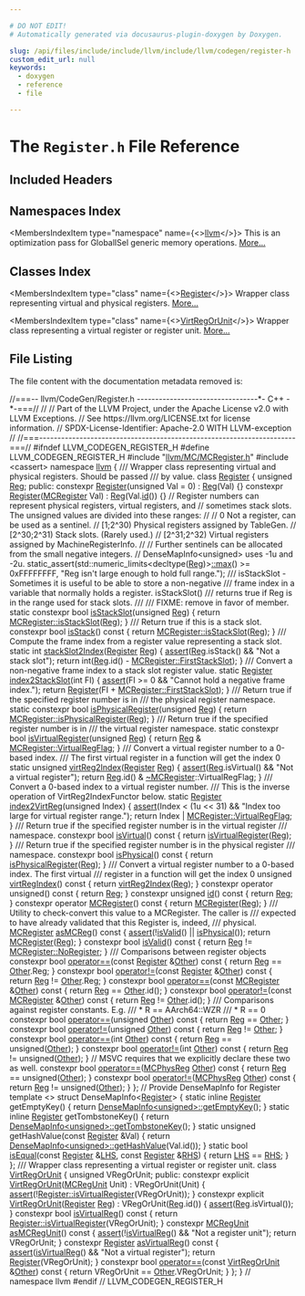```yaml
---

# DO NOT EDIT!
# Automatically generated via docusaurus-plugin-doxygen by Doxygen.

slug: /api/files/include/include/llvm/include/llvm/codegen/register-h
custom_edit_url: null
keywords:
  - doxygen
  - reference
  - file

---
```





# The `Register.h` File Reference

<DoxygenPage pluginConfig={pluginConfig}>



## Included Headers

<IncludesList>
<IncludesListItem
  filePath="llvm/MC/MCRegister.h"
  permalink="/docs/api/files/include/include/llvm/include/llvm/mc/mcregister-h"
  isLocal="true" />
<IncludesListItem
  filePath="cassert"
  permalink=""
  isLocal="false" />
</IncludesList>

## Namespaces Index

<MembersIndex>

<MembersIndexItem
  type="namespace"
  name={<><a href="/docs/api/namespaces/llvm">llvm</a></>}>
This is an optimization pass for GlobalISel generic memory operations. <a href="/docs/api/namespaces/llvm/#details">More...</a>
</MembersIndexItem>

</MembersIndex>

## Classes Index

<MembersIndex>

<MembersIndexItem
  type="class"
  name={<><a href="/docs/api/classes/llvm/register">Register</a></>}>
Wrapper class representing virtual and physical registers. <a href="/docs/api/classes/llvm/register/#details">More...</a>
</MembersIndexItem>

<MembersIndexItem
  type="class"
  name="llvm::DenseMapInfo&lt; Register &gt;">
</MembersIndexItem>

<MembersIndexItem
  type="class"
  name={<><a href="/docs/api/classes/llvm/virtregorunit">VirtRegOrUnit</a></>}>
Wrapper class representing a virtual register or register unit. <a href="/docs/api/classes/llvm/virtregorunit/#details">More...</a>
</MembersIndexItem>

</MembersIndex>


## File Listing

The file content with the documentation metadata removed is:

<ProgramListing>

<Link id="l00001" /><CodeLine lineNumber="1"><span class="doxyHighlightComment">//===-- llvm/CodeGen/Register.h ---------------------------------&#42;- C++ -&#42;-===//</span></CodeLine>
<Link id="l00002" /><CodeLine lineNumber="2"><span class="doxyHighlightComment">//</span></CodeLine>
<Link id="l00003" /><CodeLine lineNumber="3"><span class="doxyHighlightComment">// Part of the LLVM Project, under the Apache License v2.0 with LLVM Exceptions.</span></CodeLine>
<Link id="l00004" /><CodeLine lineNumber="4"><span class="doxyHighlightComment">// See https://llvm.org/LICENSE.txt for license information.</span></CodeLine>
<Link id="l00005" /><CodeLine lineNumber="5"><span class="doxyHighlightComment">// SPDX-License-Identifier: Apache-2.0 WITH LLVM-exception</span></CodeLine>
<Link id="l00006" /><CodeLine lineNumber="6"><span class="doxyHighlightComment">//</span></CodeLine>
<Link id="l00007" /><CodeLine lineNumber="7"><span class="doxyHighlightComment">//===----------------------------------------------------------------------===//</span></CodeLine>
<Link id="l00008" /><CodeLine lineNumber="8"></CodeLine>
<Link id="l00009" /><CodeLine lineNumber="9"><span class="doxyHighlightPreprocessor">#ifndef LLVM&#95;CODEGEN&#95;REGISTER&#95;H</span></CodeLine>
<Link id="l00010" /><CodeLine lineNumber="10"><span class="doxyHighlightPreprocessor">#define LLVM&#95;CODEGEN&#95;REGISTER&#95;H</span></CodeLine>
<Link id="l00011" /><CodeLine lineNumber="11"></CodeLine>
<Link id="l00012" /><CodeLine lineNumber="12"><span class="doxyHighlightPreprocessor">#include &quot;<a href="/docs/api/files/include/include/llvm/include/llvm/mc/mcregister-h">llvm/MC/MCRegister.h</a>&quot;</span></CodeLine>
<Link id="l00013" /><CodeLine lineNumber="13"><span class="doxyHighlightPreprocessor">#include &lt;cassert&gt;</span></CodeLine>
<Link id="l00014" /><CodeLine lineNumber="14"></CodeLine>
<Link id="l00015" /><CodeLine lineNumber="15"><span class="doxyHighlightKeyword">namespace </span><span class="doxyHighlight"><a href="/docs/api/namespaces/llvm">llvm</a> &#123;</span></CodeLine>
<Link id="l00016" /><CodeLine lineNumber="16"></CodeLine>
<Link id="l00017" /><CodeLine lineNumber="17"><span class="doxyHighlightComment">/// Wrapper class representing virtual and physical registers. Should be passed</span></CodeLine>
<Link id="l00018" /><CodeLine lineNumber="18"><span class="doxyHighlightComment">/// by value.</span></CodeLine>
<Link id="l00019" /><CodeLine lineNumber="19" lineLink="/docs/api/classes/llvm/register"><span class="doxyHighlightKeyword">class </span><span class="doxyHighlight"><a href="/docs/api/classes/llvm/register/#a228e680d10a53c933898d03cc834e5a0">Register</a> &#123;</span></CodeLine>
<Link id="l00020" /><CodeLine lineNumber="20"><span class="doxyHighlight">  </span><span class="doxyHighlightKeywordType">unsigned</span><span class="doxyHighlight"> <a href="/docs/api/files/lib/lib/codegen/machinesink-cpp/#a359e1ff26f6d466d927a61aae45b05c3">Reg</a>;</span></CodeLine>
<Link id="l00021" /><CodeLine lineNumber="21"></CodeLine>
<Link id="l00022" /><CodeLine lineNumber="22"><span class="doxyHighlightKeyword">public</span><span class="doxyHighlight">:</span></CodeLine>
<Link id="l00023" /><CodeLine lineNumber="23" lineLink="/docs/api/classes/llvm/register/#a228e680d10a53c933898d03cc834e5a0"><span class="doxyHighlight">  </span><span class="doxyHighlightKeyword">constexpr</span><span class="doxyHighlight"> <a href="/docs/api/classes/llvm/register/#a228e680d10a53c933898d03cc834e5a0">Register</a>(</span><span class="doxyHighlightKeywordType">unsigned</span><span class="doxyHighlight"> Val = 0) : <a href="/docs/api/files/lib/lib/codegen/machinesink-cpp/#a359e1ff26f6d466d927a61aae45b05c3">Reg</a>(Val) &#123;&#125;</span></CodeLine>
<Link id="l00024" /><CodeLine lineNumber="24" lineLink="/docs/api/classes/llvm/register/#a8c98da56d9b14f4dc39ca3b79cf1a6e3"><span class="doxyHighlight">  </span><span class="doxyHighlightKeyword">constexpr</span><span class="doxyHighlight"> <a href="/docs/api/classes/llvm/register/#a8c98da56d9b14f4dc39ca3b79cf1a6e3">Register</a>(<a href="/docs/api/classes/llvm/mcregister">MCRegister</a> Val) : <a href="/docs/api/files/lib/lib/codegen/machinesink-cpp/#a359e1ff26f6d466d927a61aae45b05c3">Reg</a>(Val.<a href="/docs/api/classes/llvm/register/#afcfb1380ec9ff3f6106193a6ea9313c6">id</a>()) &#123;&#125;</span></CodeLine>
<Link id="l00025" /><CodeLine lineNumber="25"></CodeLine>
<Link id="l00026" /><CodeLine lineNumber="26"><span class="doxyHighlight">  </span><span class="doxyHighlightComment">// Register numbers can represent physical registers, virtual registers, and</span></CodeLine>
<Link id="l00027" /><CodeLine lineNumber="27"><span class="doxyHighlight">  </span><span class="doxyHighlightComment">// sometimes stack slots. The unsigned values are divided into these ranges:</span></CodeLine>
<Link id="l00028" /><CodeLine lineNumber="28"><span class="doxyHighlight">  </span><span class="doxyHighlightComment">//</span></CodeLine>
<Link id="l00029" /><CodeLine lineNumber="29"><span class="doxyHighlight">  </span><span class="doxyHighlightComment">//   0           Not a register, can be used as a sentinel.</span></CodeLine>
<Link id="l00030" /><CodeLine lineNumber="30"><span class="doxyHighlight">  </span><span class="doxyHighlightComment">//   &#91;1;2^30)    Physical registers assigned by TableGen.</span></CodeLine>
<Link id="l00031" /><CodeLine lineNumber="31"><span class="doxyHighlight">  </span><span class="doxyHighlightComment">//   &#91;2^30;2^31) Stack slots. (Rarely used.)</span></CodeLine>
<Link id="l00032" /><CodeLine lineNumber="32"><span class="doxyHighlight">  </span><span class="doxyHighlightComment">//   &#91;2^31;2^32) Virtual registers assigned by MachineRegisterInfo.</span></CodeLine>
<Link id="l00033" /><CodeLine lineNumber="33"><span class="doxyHighlight">  </span><span class="doxyHighlightComment">//</span></CodeLine>
<Link id="l00034" /><CodeLine lineNumber="34"><span class="doxyHighlight">  </span><span class="doxyHighlightComment">// Further sentinels can be allocated from the small negative integers.</span></CodeLine>
<Link id="l00035" /><CodeLine lineNumber="35"><span class="doxyHighlight">  </span><span class="doxyHighlightComment">// DenseMapInfo&lt;unsigned&gt; uses -1u and -2u.</span></CodeLine>
<Link id="l00036" /><CodeLine lineNumber="36"><span class="doxyHighlight">  </span><span class="doxyHighlightKeyword">static&#95;assert</span><span class="doxyHighlight">(std::numeric&#95;limits&lt;</span><span class="doxyHighlightKeyword">decltype</span><span class="doxyHighlight">(<a href="/docs/api/files/lib/lib/codegen/machinesink-cpp/#a359e1ff26f6d466d927a61aae45b05c3">Reg</a>)&gt;<a href="/docs/api/namespaces/llvm/#a003389e30c9b0ec678f95bad1f3dbc4a">::max</a>() &gt;= 0xFFFFFFFF,</span></CodeLine>
<Link id="l00037" /><CodeLine lineNumber="37"><span class="doxyHighlight">                </span><span class="doxyHighlightStringLiteral">&quot;Reg isn&#39;t large enough to hold full range.&quot;</span><span class="doxyHighlight">);</span></CodeLine>
<Link id="l00038" /><CodeLine lineNumber="38"></CodeLine>
<Link id="l00039" /><CodeLine lineNumber="39"><span class="doxyHighlightComment">  /// isStackSlot - Sometimes it is useful to be able to store a non-negative</span></CodeLine>
<Link id="l00040" /><CodeLine lineNumber="40"><span class="doxyHighlightComment">  /// frame index in a variable that normally holds a register. isStackSlot()</span></CodeLine>
<Link id="l00041" /><CodeLine lineNumber="41"><span class="doxyHighlightComment">  /// returns true if Reg is in the range used for stack slots.</span></CodeLine>
<Link id="l00042" /><CodeLine lineNumber="42"><span class="doxyHighlightComment">  ///</span></CodeLine>
<Link id="l00043" /><CodeLine lineNumber="43"><span class="doxyHighlightComment">  /// FIXME: remove in favor of member.</span></CodeLine>
<Link id="l00044" /><CodeLine lineNumber="44" lineLink="/docs/api/classes/llvm/register/#a050c8e969ce1fa8c229b074fd07be925"><span class="doxyHighlight">  </span><span class="doxyHighlightKeyword">static</span><span class="doxyHighlight"> </span><span class="doxyHighlightKeyword">constexpr</span><span class="doxyHighlight"> </span><span class="doxyHighlightKeywordType">bool</span><span class="doxyHighlight"> <a href="/docs/api/classes/llvm/register/#a050c8e969ce1fa8c229b074fd07be925">isStackSlot</a>(</span><span class="doxyHighlightKeywordType">unsigned</span><span class="doxyHighlight"> <a href="/docs/api/files/lib/lib/codegen/machinesink-cpp/#a359e1ff26f6d466d927a61aae45b05c3">Reg</a>) &#123;</span></CodeLine>
<Link id="l00045" /><CodeLine lineNumber="45"><span class="doxyHighlight">    </span><span class="doxyHighlightKeywordFlow">return</span><span class="doxyHighlight"> <a href="/docs/api/classes/llvm/mcregister/#a01c52fcd65bb831db823ecd35cf0a3ba">MCRegister::isStackSlot</a>(<a href="/docs/api/files/lib/lib/codegen/machinesink-cpp/#a359e1ff26f6d466d927a61aae45b05c3">Reg</a>);</span></CodeLine>
<Link id="l00046" /><CodeLine lineNumber="46"><span class="doxyHighlight">  &#125;</span></CodeLine>
<Link id="l00047" /><CodeLine lineNumber="47"></CodeLine>
<Link id="l00048" /><CodeLine lineNumber="48"><span class="doxyHighlightComment">  /// Return true if this is a stack slot.</span></CodeLine>
<Link id="l00049" /><CodeLine lineNumber="49" lineLink="/docs/api/classes/llvm/register/#a049da63f9b7d0bcd1e6aa2b73fe5896c"><span class="doxyHighlight">  </span><span class="doxyHighlightKeyword">constexpr</span><span class="doxyHighlight"> </span><span class="doxyHighlightKeywordType">bool</span><span class="doxyHighlight"> <a href="/docs/api/classes/llvm/register/#a049da63f9b7d0bcd1e6aa2b73fe5896c">isStack</a>()</span><span class="doxyHighlightKeyword"> const </span><span class="doxyHighlight">&#123; </span><span class="doxyHighlightKeywordFlow">return</span><span class="doxyHighlight"> <a href="/docs/api/classes/llvm/mcregister/#a01c52fcd65bb831db823ecd35cf0a3ba">MCRegister::isStackSlot</a>(<a href="/docs/api/files/lib/lib/codegen/machinesink-cpp/#a359e1ff26f6d466d927a61aae45b05c3">Reg</a>); &#125;</span></CodeLine>
<Link id="l00050" /><CodeLine lineNumber="50"></CodeLine>
<Link id="l00051" /><CodeLine lineNumber="51"><span class="doxyHighlightComment">  /// Compute the frame index from a register value representing a stack slot.</span></CodeLine>
<Link id="l00052" /><CodeLine lineNumber="52" lineLink="/docs/api/classes/llvm/register/#a47caf9a25186eed2215d13171af1f3ca"><span class="doxyHighlight">  </span><span class="doxyHighlightKeyword">static</span><span class="doxyHighlight"> </span><span class="doxyHighlightKeywordType">int</span><span class="doxyHighlight"> <a href="/docs/api/classes/llvm/register/#a47caf9a25186eed2215d13171af1f3ca">stackSlot2Index</a>(<a href="/docs/api/classes/llvm/register/#a228e680d10a53c933898d03cc834e5a0">Register</a> <a href="/docs/api/files/lib/lib/codegen/machinesink-cpp/#a359e1ff26f6d466d927a61aae45b05c3">Reg</a>) &#123;</span></CodeLine>
<Link id="l00053" /><CodeLine lineNumber="53"><span class="doxyHighlight">    <a href="/docs/api/files/lib/lib/target/lib/target/amdgpu/silowercontrolflow-cpp/#a4868c5d81c5ccc98c47aeab6244346a0">assert</a>(<a href="/docs/api/files/lib/lib/codegen/machinesink-cpp/#a359e1ff26f6d466d927a61aae45b05c3">Reg</a>.isStack() &amp;&amp; </span><span class="doxyHighlightStringLiteral">&quot;Not a stack slot&quot;</span><span class="doxyHighlight">);</span></CodeLine>
<Link id="l00054" /><CodeLine lineNumber="54"><span class="doxyHighlight">    </span><span class="doxyHighlightKeywordFlow">return</span><span class="doxyHighlight"> int(<a href="/docs/api/files/lib/lib/codegen/machinesink-cpp/#a359e1ff26f6d466d927a61aae45b05c3">Reg</a>.id() - <a href="/docs/api/classes/llvm/mcregister/#aa1488905836839f8cd3600810410ae61">MCRegister::FirstStackSlot</a>);</span></CodeLine>
<Link id="l00055" /><CodeLine lineNumber="55"><span class="doxyHighlight">  &#125;</span></CodeLine>
<Link id="l00056" /><CodeLine lineNumber="56"></CodeLine>
<Link id="l00057" /><CodeLine lineNumber="57"><span class="doxyHighlightComment">  /// Convert a non-negative frame index to a stack slot register value.</span></CodeLine>
<Link id="l00058" /><CodeLine lineNumber="58" lineLink="/docs/api/classes/llvm/register/#a92cd11abfd541caadc1fc825b78f9903"><span class="doxyHighlight">  </span><span class="doxyHighlightKeyword">static</span><span class="doxyHighlight"> <a href="/docs/api/classes/llvm/register/#a228e680d10a53c933898d03cc834e5a0">Register</a> <a href="/docs/api/classes/llvm/register/#a92cd11abfd541caadc1fc825b78f9903">index2StackSlot</a>(</span><span class="doxyHighlightKeywordType">int</span><span class="doxyHighlight"> FI) &#123;</span></CodeLine>
<Link id="l00059" /><CodeLine lineNumber="59"><span class="doxyHighlight">    <a href="/docs/api/files/lib/lib/target/lib/target/amdgpu/silowercontrolflow-cpp/#a4868c5d81c5ccc98c47aeab6244346a0">assert</a>(FI &gt;= 0 &amp;&amp; </span><span class="doxyHighlightStringLiteral">&quot;Cannot hold a negative frame index.&quot;</span><span class="doxyHighlight">);</span></CodeLine>
<Link id="l00060" /><CodeLine lineNumber="60"><span class="doxyHighlight">    </span><span class="doxyHighlightKeywordFlow">return</span><span class="doxyHighlight"> <a href="/docs/api/files/lib/lib/transforms/lib/transforms/utils/mem2reg-cpp/#a6fde3eb6ca09ddf2fd76432176d817bb">Register</a>(FI + <a href="/docs/api/classes/llvm/mcregister/#aa1488905836839f8cd3600810410ae61">MCRegister::FirstStackSlot</a>);</span></CodeLine>
<Link id="l00061" /><CodeLine lineNumber="61"><span class="doxyHighlight">  &#125;</span></CodeLine>
<Link id="l00062" /><CodeLine lineNumber="62"></CodeLine>
<Link id="l00063" /><CodeLine lineNumber="63"><span class="doxyHighlightComment">  /// Return true if the specified register number is in</span></CodeLine>
<Link id="l00064" /><CodeLine lineNumber="64"><span class="doxyHighlightComment">  /// the physical register namespace.</span></CodeLine>
<Link id="l00065" /><CodeLine lineNumber="65" lineLink="/docs/api/classes/llvm/register/#afacc26f29d80e10be4785a96ed6444dc"><span class="doxyHighlight">  </span><span class="doxyHighlightKeyword">static</span><span class="doxyHighlight"> </span><span class="doxyHighlightKeyword">constexpr</span><span class="doxyHighlight"> </span><span class="doxyHighlightKeywordType">bool</span><span class="doxyHighlight"> <a href="/docs/api/classes/llvm/register/#afacc26f29d80e10be4785a96ed6444dc">isPhysicalRegister</a>(</span><span class="doxyHighlightKeywordType">unsigned</span><span class="doxyHighlight"> <a href="/docs/api/files/lib/lib/codegen/machinesink-cpp/#a359e1ff26f6d466d927a61aae45b05c3">Reg</a>) &#123;</span></CodeLine>
<Link id="l00066" /><CodeLine lineNumber="66"><span class="doxyHighlight">    </span><span class="doxyHighlightKeywordFlow">return</span><span class="doxyHighlight"> <a href="/docs/api/classes/llvm/mcregister/#a59fff9e18d767c9e62ab37b4b87830bd">MCRegister::isPhysicalRegister</a>(<a href="/docs/api/files/lib/lib/codegen/machinesink-cpp/#a359e1ff26f6d466d927a61aae45b05c3">Reg</a>);</span></CodeLine>
<Link id="l00067" /><CodeLine lineNumber="67"><span class="doxyHighlight">  &#125;</span></CodeLine>
<Link id="l00068" /><CodeLine lineNumber="68"></CodeLine>
<Link id="l00069" /><CodeLine lineNumber="69"><span class="doxyHighlightComment">  /// Return true if the specified register number is in</span></CodeLine>
<Link id="l00070" /><CodeLine lineNumber="70"><span class="doxyHighlightComment">  /// the virtual register namespace.</span></CodeLine>
<Link id="l00071" /><CodeLine lineNumber="71" lineLink="/docs/api/classes/llvm/register/#ac6bf744f357352cde7578931007c0b6f"><span class="doxyHighlight">  </span><span class="doxyHighlightKeyword">static</span><span class="doxyHighlight"> </span><span class="doxyHighlightKeyword">constexpr</span><span class="doxyHighlight"> </span><span class="doxyHighlightKeywordType">bool</span><span class="doxyHighlight"> <a href="/docs/api/classes/llvm/register/#ac6bf744f357352cde7578931007c0b6f">isVirtualRegister</a>(</span><span class="doxyHighlightKeywordType">unsigned</span><span class="doxyHighlight"> <a href="/docs/api/files/lib/lib/codegen/machinesink-cpp/#a359e1ff26f6d466d927a61aae45b05c3">Reg</a>) &#123;</span></CodeLine>
<Link id="l00072" /><CodeLine lineNumber="72"><span class="doxyHighlight">    </span><span class="doxyHighlightKeywordFlow">return</span><span class="doxyHighlight"> <a href="/docs/api/files/lib/lib/codegen/machinesink-cpp/#a359e1ff26f6d466d927a61aae45b05c3">Reg</a> &amp; <a href="/docs/api/classes/llvm/mcregister/#aeaac7abf0e2e4881cc7158ab6cdb0019">MCRegister::VirtualRegFlag</a>;</span></CodeLine>
<Link id="l00073" /><CodeLine lineNumber="73"><span class="doxyHighlight">  &#125;</span></CodeLine>
<Link id="l00074" /><CodeLine lineNumber="74"></CodeLine>
<Link id="l00075" /><CodeLine lineNumber="75"><span class="doxyHighlightComment">  /// Convert a virtual register number to a 0-based index.</span></CodeLine>
<Link id="l00076" /><CodeLine lineNumber="76"><span class="doxyHighlightComment">  /// The first virtual register in a function will get the index 0</span></CodeLine>
<Link id="l00077" /><CodeLine lineNumber="77" lineLink="/docs/api/classes/llvm/register/#a4df23dddc646b6a4b36ff483063a4ff8"><span class="doxyHighlight">  </span><span class="doxyHighlightKeyword">static</span><span class="doxyHighlight"> </span><span class="doxyHighlightKeywordType">unsigned</span><span class="doxyHighlight"> <a href="/docs/api/classes/llvm/register/#a4df23dddc646b6a4b36ff483063a4ff8">virtReg2Index</a>(<a href="/docs/api/classes/llvm/register/#a228e680d10a53c933898d03cc834e5a0">Register</a> <a href="/docs/api/files/lib/lib/codegen/machinesink-cpp/#a359e1ff26f6d466d927a61aae45b05c3">Reg</a>) &#123;</span></CodeLine>
<Link id="l00078" /><CodeLine lineNumber="78"><span class="doxyHighlight">    <a href="/docs/api/files/lib/lib/target/lib/target/amdgpu/silowercontrolflow-cpp/#a4868c5d81c5ccc98c47aeab6244346a0">assert</a>(<a href="/docs/api/files/lib/lib/codegen/machinesink-cpp/#a359e1ff26f6d466d927a61aae45b05c3">Reg</a>.isVirtual() &amp;&amp; </span><span class="doxyHighlightStringLiteral">&quot;Not a virtual register&quot;</span><span class="doxyHighlight">);</span></CodeLine>
<Link id="l00079" /><CodeLine lineNumber="79"><span class="doxyHighlight">    </span><span class="doxyHighlightKeywordFlow">return</span><span class="doxyHighlight"> <a href="/docs/api/files/lib/lib/codegen/machinesink-cpp/#a359e1ff26f6d466d927a61aae45b05c3">Reg</a>.id() &amp; <a href="/docs/api/classes/llvm/mcregister">~MCRegister</a>::VirtualRegFlag;</span></CodeLine>
<Link id="l00080" /><CodeLine lineNumber="80"><span class="doxyHighlight">  &#125;</span></CodeLine>
<Link id="l00081" /><CodeLine lineNumber="81"></CodeLine>
<Link id="l00082" /><CodeLine lineNumber="82"><span class="doxyHighlightComment">  /// Convert a 0-based index to a virtual register number.</span></CodeLine>
<Link id="l00083" /><CodeLine lineNumber="83"><span class="doxyHighlightComment">  /// This is the inverse operation of VirtReg2IndexFunctor below.</span></CodeLine>
<Link id="l00084" /><CodeLine lineNumber="84" lineLink="/docs/api/classes/llvm/register/#a1979c563289f871907832e419889f979"><span class="doxyHighlight">  </span><span class="doxyHighlightKeyword">static</span><span class="doxyHighlight"> <a href="/docs/api/classes/llvm/register/#a228e680d10a53c933898d03cc834e5a0">Register</a> <a href="/docs/api/classes/llvm/register/#a1979c563289f871907832e419889f979">index2VirtReg</a>(</span><span class="doxyHighlightKeywordType">unsigned</span><span class="doxyHighlight"> Index) &#123;</span></CodeLine>
<Link id="l00085" /><CodeLine lineNumber="85"><span class="doxyHighlight">    <a href="/docs/api/files/lib/lib/target/lib/target/amdgpu/silowercontrolflow-cpp/#a4868c5d81c5ccc98c47aeab6244346a0">assert</a>(Index &lt; (1u &lt;&lt; 31) &amp;&amp; </span><span class="doxyHighlightStringLiteral">&quot;Index too large for virtual register range.&quot;</span><span class="doxyHighlight">);</span></CodeLine>
<Link id="l00086" /><CodeLine lineNumber="86"><span class="doxyHighlight">    </span><span class="doxyHighlightKeywordFlow">return</span><span class="doxyHighlight"> Index | <a href="/docs/api/classes/llvm/mcregister/#aeaac7abf0e2e4881cc7158ab6cdb0019">MCRegister::VirtualRegFlag</a>;</span></CodeLine>
<Link id="l00087" /><CodeLine lineNumber="87"><span class="doxyHighlight">  &#125;</span></CodeLine>
<Link id="l00088" /><CodeLine lineNumber="88"></CodeLine>
<Link id="l00089" /><CodeLine lineNumber="89"><span class="doxyHighlightComment">  /// Return true if the specified register number is in the virtual register</span></CodeLine>
<Link id="l00090" /><CodeLine lineNumber="90"><span class="doxyHighlightComment">  /// namespace.</span></CodeLine>
<Link id="l00091" /><CodeLine lineNumber="91" lineLink="/docs/api/classes/llvm/register/#ab203bbcbc320180b1da9e9a92ee0c784"><span class="doxyHighlight">  </span><span class="doxyHighlightKeyword">constexpr</span><span class="doxyHighlight"> </span><span class="doxyHighlightKeywordType">bool</span><span class="doxyHighlight"> <a href="/docs/api/classes/llvm/register/#ab203bbcbc320180b1da9e9a92ee0c784">isVirtual</a>()</span><span class="doxyHighlightKeyword"> const </span><span class="doxyHighlight">&#123; </span><span class="doxyHighlightKeywordFlow">return</span><span class="doxyHighlight"> <a href="/docs/api/classes/llvm/register/#ac6bf744f357352cde7578931007c0b6f">isVirtualRegister</a>(<a href="/docs/api/files/lib/lib/codegen/machinesink-cpp/#a359e1ff26f6d466d927a61aae45b05c3">Reg</a>); &#125;</span></CodeLine>
<Link id="l00092" /><CodeLine lineNumber="92"></CodeLine>
<Link id="l00093" /><CodeLine lineNumber="93"><span class="doxyHighlightComment">  /// Return true if the specified register number is in the physical register</span></CodeLine>
<Link id="l00094" /><CodeLine lineNumber="94"><span class="doxyHighlightComment">  /// namespace.</span></CodeLine>
<Link id="l00095" /><CodeLine lineNumber="95" lineLink="/docs/api/classes/llvm/register/#affdbf5b92ed7e01352e2f39466efbe21"><span class="doxyHighlight">  </span><span class="doxyHighlightKeyword">constexpr</span><span class="doxyHighlight"> </span><span class="doxyHighlightKeywordType">bool</span><span class="doxyHighlight"> <a href="/docs/api/classes/llvm/register/#affdbf5b92ed7e01352e2f39466efbe21">isPhysical</a>()</span><span class="doxyHighlightKeyword"> const </span><span class="doxyHighlight">&#123; </span><span class="doxyHighlightKeywordFlow">return</span><span class="doxyHighlight"> <a href="/docs/api/classes/llvm/register/#afacc26f29d80e10be4785a96ed6444dc">isPhysicalRegister</a>(<a href="/docs/api/files/lib/lib/codegen/machinesink-cpp/#a359e1ff26f6d466d927a61aae45b05c3">Reg</a>); &#125;</span></CodeLine>
<Link id="l00096" /><CodeLine lineNumber="96"></CodeLine>
<Link id="l00097" /><CodeLine lineNumber="97"><span class="doxyHighlightComment">  /// Convert a virtual register number to a 0-based index. The first virtual</span></CodeLine>
<Link id="l00098" /><CodeLine lineNumber="98"><span class="doxyHighlightComment">  /// register in a function will get the index 0</span></CodeLine>
<Link id="l00099" /><CodeLine lineNumber="99" lineLink="/docs/api/classes/llvm/register/#a5f34bdaea90f8ee41a43a83a0c0e3b4c"><span class="doxyHighlight">  </span><span class="doxyHighlightKeywordType">unsigned</span><span class="doxyHighlight"> <a href="/docs/api/classes/llvm/register/#a5f34bdaea90f8ee41a43a83a0c0e3b4c">virtRegIndex</a>()</span><span class="doxyHighlightKeyword"> const </span><span class="doxyHighlight">&#123; </span><span class="doxyHighlightKeywordFlow">return</span><span class="doxyHighlight"> <a href="/docs/api/classes/llvm/register/#a4df23dddc646b6a4b36ff483063a4ff8">virtReg2Index</a>(<a href="/docs/api/files/lib/lib/codegen/machinesink-cpp/#a359e1ff26f6d466d927a61aae45b05c3">Reg</a>); &#125;</span></CodeLine>
<Link id="l00100" /><CodeLine lineNumber="100"></CodeLine>
<Link id="l00101" /><CodeLine lineNumber="101" lineLink="/docs/api/classes/llvm/register/#a523e628055b7c11ff382d96d1c0eb180"><span class="doxyHighlight">  </span><span class="doxyHighlightKeyword">constexpr</span><span class="doxyHighlight"> </span><span class="doxyHighlightKeyword">operator</span><span class="doxyHighlight"> unsigned()</span><span class="doxyHighlightKeyword"> const </span><span class="doxyHighlight">&#123; </span><span class="doxyHighlightKeywordFlow">return</span><span class="doxyHighlight"> <a href="/docs/api/files/lib/lib/codegen/machinesink-cpp/#a359e1ff26f6d466d927a61aae45b05c3">Reg</a>; &#125;</span></CodeLine>
<Link id="l00102" /><CodeLine lineNumber="102"></CodeLine>
<Link id="l00103" /><CodeLine lineNumber="103" lineLink="/docs/api/classes/llvm/register/#afcfb1380ec9ff3f6106193a6ea9313c6"><span class="doxyHighlight">  </span><span class="doxyHighlightKeyword">constexpr</span><span class="doxyHighlight"> </span><span class="doxyHighlightKeywordType">unsigned</span><span class="doxyHighlight"> <a href="/docs/api/classes/llvm/register/#afcfb1380ec9ff3f6106193a6ea9313c6">id</a>()</span><span class="doxyHighlightKeyword"> const </span><span class="doxyHighlight">&#123; </span><span class="doxyHighlightKeywordFlow">return</span><span class="doxyHighlight"> <a href="/docs/api/files/lib/lib/codegen/machinesink-cpp/#a359e1ff26f6d466d927a61aae45b05c3">Reg</a>; &#125;</span></CodeLine>
<Link id="l00104" /><CodeLine lineNumber="104"></CodeLine>
<Link id="l00105" /><CodeLine lineNumber="105" lineLink="/docs/api/classes/llvm/register/#a993e58b2ab75cc8fce1d7131ed66d8d6"><span class="doxyHighlight">  </span><span class="doxyHighlightKeyword">constexpr</span><span class="doxyHighlight"> </span><span class="doxyHighlightKeyword">operator</span><span class="doxyHighlight"> <a href="/docs/api/classes/llvm/mcregister">MCRegister</a>()</span><span class="doxyHighlightKeyword"> const </span><span class="doxyHighlight">&#123; </span><span class="doxyHighlightKeywordFlow">return</span><span class="doxyHighlight"> <a href="/docs/api/classes/llvm/mcregister">MCRegister</a>(<a href="/docs/api/files/lib/lib/codegen/machinesink-cpp/#a359e1ff26f6d466d927a61aae45b05c3">Reg</a>); &#125;</span></CodeLine>
<Link id="l00106" /><CodeLine lineNumber="106"></CodeLine>
<Link id="l00107" /><CodeLine lineNumber="107"><span class="doxyHighlightComment">  /// Utility to check-convert this value to a MCRegister. The caller is</span></CodeLine>
<Link id="l00108" /><CodeLine lineNumber="108"><span class="doxyHighlightComment">  /// expected to have already validated that this Register is, indeed,</span></CodeLine>
<Link id="l00109" /><CodeLine lineNumber="109"><span class="doxyHighlightComment">  /// physical.</span></CodeLine>
<Link id="l00110" /><CodeLine lineNumber="110" lineLink="/docs/api/classes/llvm/register/#a49effcc0d9e7a321043ade70145d11f6"><span class="doxyHighlight">  <a href="/docs/api/classes/llvm/mcregister">MCRegister</a> <a href="/docs/api/classes/llvm/register/#a49effcc0d9e7a321043ade70145d11f6">asMCReg</a>()</span><span class="doxyHighlightKeyword"> const </span><span class="doxyHighlight">&#123;</span></CodeLine>
<Link id="l00111" /><CodeLine lineNumber="111"><span class="doxyHighlight">    <a href="/docs/api/files/lib/lib/target/lib/target/amdgpu/silowercontrolflow-cpp/#a4868c5d81c5ccc98c47aeab6244346a0">assert</a>(!<a href="/docs/api/classes/llvm/register/#a7407603b3efcdc8d4c2b76697be34528">isValid</a>() || <a href="/docs/api/classes/llvm/register/#affdbf5b92ed7e01352e2f39466efbe21">isPhysical</a>());</span></CodeLine>
<Link id="l00112" /><CodeLine lineNumber="112"><span class="doxyHighlight">    </span><span class="doxyHighlightKeywordFlow">return</span><span class="doxyHighlight"> <a href="/docs/api/classes/llvm/mcregister">MCRegister</a>(<a href="/docs/api/files/lib/lib/codegen/machinesink-cpp/#a359e1ff26f6d466d927a61aae45b05c3">Reg</a>);</span></CodeLine>
<Link id="l00113" /><CodeLine lineNumber="113"><span class="doxyHighlight">  &#125;</span></CodeLine>
<Link id="l00114" /><CodeLine lineNumber="114"></CodeLine>
<Link id="l00115" /><CodeLine lineNumber="115" lineLink="/docs/api/classes/llvm/register/#a7407603b3efcdc8d4c2b76697be34528"><span class="doxyHighlight">  </span><span class="doxyHighlightKeyword">constexpr</span><span class="doxyHighlight"> </span><span class="doxyHighlightKeywordType">bool</span><span class="doxyHighlight"> <a href="/docs/api/classes/llvm/register/#a7407603b3efcdc8d4c2b76697be34528">isValid</a>()</span><span class="doxyHighlightKeyword"> const </span><span class="doxyHighlight">&#123; </span><span class="doxyHighlightKeywordFlow">return</span><span class="doxyHighlight"> <a href="/docs/api/files/lib/lib/codegen/machinesink-cpp/#a359e1ff26f6d466d927a61aae45b05c3">Reg</a> != <a href="/docs/api/classes/llvm/mcregister/#a4aa6aac0f36c1123df3686f7b4150d2c">MCRegister::NoRegister</a>; &#125;</span></CodeLine>
<Link id="l00116" /><CodeLine lineNumber="116"></CodeLine>
<Link id="l00117" /><CodeLine lineNumber="117"><span class="doxyHighlightComment">  /// Comparisons between register objects</span></CodeLine>
<Link id="l00118" /><CodeLine lineNumber="118" lineLink="/docs/api/classes/llvm/register/#a26721717ec9cb5a43eefb72586d58ade"><span class="doxyHighlight">  </span><span class="doxyHighlightKeyword">constexpr</span><span class="doxyHighlight"> </span><span class="doxyHighlightKeywordType">bool</span><span class="doxyHighlight"> <a href="/docs/api/classes/llvm/register/#a26721717ec9cb5a43eefb72586d58ade">operator==</a>(</span><span class="doxyHighlightKeyword">const</span><span class="doxyHighlight"> <a href="/docs/api/classes/llvm/register/#a228e680d10a53c933898d03cc834e5a0">Register</a> &amp;<a href="/docs/api/namespaces/llvm/#a9eb4f5b98b70ee4fab9614ed58282c1fa6311ae17c1ee52b36e68aaf4ad066387">Other</a>)</span><span class="doxyHighlightKeyword"> const </span><span class="doxyHighlight">&#123;</span></CodeLine>
<Link id="l00119" /><CodeLine lineNumber="119"><span class="doxyHighlight">    </span><span class="doxyHighlightKeywordFlow">return</span><span class="doxyHighlight"> <a href="/docs/api/files/lib/lib/codegen/machinesink-cpp/#a359e1ff26f6d466d927a61aae45b05c3">Reg</a> == <a href="/docs/api/namespaces/llvm/#a9eb4f5b98b70ee4fab9614ed58282c1fa6311ae17c1ee52b36e68aaf4ad066387">Other</a>.Reg;</span></CodeLine>
<Link id="l00120" /><CodeLine lineNumber="120"><span class="doxyHighlight">  &#125;</span></CodeLine>
<Link id="l00121" /><CodeLine lineNumber="121" lineLink="/docs/api/classes/llvm/register/#a340f8e6ea15e93f0b9b7e4e2be8a1950"><span class="doxyHighlight">  </span><span class="doxyHighlightKeyword">constexpr</span><span class="doxyHighlight"> </span><span class="doxyHighlightKeywordType">bool</span><span class="doxyHighlight"> <a href="/docs/api/classes/llvm/register/#a340f8e6ea15e93f0b9b7e4e2be8a1950">operator!=</a>(</span><span class="doxyHighlightKeyword">const</span><span class="doxyHighlight"> <a href="/docs/api/classes/llvm/register/#a228e680d10a53c933898d03cc834e5a0">Register</a> &amp;<a href="/docs/api/namespaces/llvm/#a9eb4f5b98b70ee4fab9614ed58282c1fa6311ae17c1ee52b36e68aaf4ad066387">Other</a>)</span><span class="doxyHighlightKeyword"> const </span><span class="doxyHighlight">&#123;</span></CodeLine>
<Link id="l00122" /><CodeLine lineNumber="122"><span class="doxyHighlight">    </span><span class="doxyHighlightKeywordFlow">return</span><span class="doxyHighlight"> <a href="/docs/api/files/lib/lib/codegen/machinesink-cpp/#a359e1ff26f6d466d927a61aae45b05c3">Reg</a> != <a href="/docs/api/namespaces/llvm/#a9eb4f5b98b70ee4fab9614ed58282c1fa6311ae17c1ee52b36e68aaf4ad066387">Other</a>.Reg;</span></CodeLine>
<Link id="l00123" /><CodeLine lineNumber="123"><span class="doxyHighlight">  &#125;</span></CodeLine>
<Link id="l00124" /><CodeLine lineNumber="124" lineLink="/docs/api/classes/llvm/register/#a6b0d6bd40f34874d8efce4d7810cd0ab"><span class="doxyHighlight">  </span><span class="doxyHighlightKeyword">constexpr</span><span class="doxyHighlight"> </span><span class="doxyHighlightKeywordType">bool</span><span class="doxyHighlight"> <a href="/docs/api/classes/llvm/register/#a6b0d6bd40f34874d8efce4d7810cd0ab">operator==</a>(</span><span class="doxyHighlightKeyword">const</span><span class="doxyHighlight"> <a href="/docs/api/classes/llvm/mcregister">MCRegister</a> &amp;<a href="/docs/api/namespaces/llvm/#a9eb4f5b98b70ee4fab9614ed58282c1fa6311ae17c1ee52b36e68aaf4ad066387">Other</a>)</span><span class="doxyHighlightKeyword"> const </span><span class="doxyHighlight">&#123;</span></CodeLine>
<Link id="l00125" /><CodeLine lineNumber="125"><span class="doxyHighlight">    </span><span class="doxyHighlightKeywordFlow">return</span><span class="doxyHighlight"> <a href="/docs/api/files/lib/lib/codegen/machinesink-cpp/#a359e1ff26f6d466d927a61aae45b05c3">Reg</a> == <a href="/docs/api/namespaces/llvm/#a9eb4f5b98b70ee4fab9614ed58282c1fa6311ae17c1ee52b36e68aaf4ad066387">Other</a>.id();</span></CodeLine>
<Link id="l00126" /><CodeLine lineNumber="126"><span class="doxyHighlight">  &#125;</span></CodeLine>
<Link id="l00127" /><CodeLine lineNumber="127" lineLink="/docs/api/classes/llvm/register/#a9c77a810ae621665d3fc0e728cf3f5cd"><span class="doxyHighlight">  </span><span class="doxyHighlightKeyword">constexpr</span><span class="doxyHighlight"> </span><span class="doxyHighlightKeywordType">bool</span><span class="doxyHighlight"> <a href="/docs/api/classes/llvm/register/#a9c77a810ae621665d3fc0e728cf3f5cd">operator!=</a>(</span><span class="doxyHighlightKeyword">const</span><span class="doxyHighlight"> <a href="/docs/api/classes/llvm/mcregister">MCRegister</a> &amp;<a href="/docs/api/namespaces/llvm/#a9eb4f5b98b70ee4fab9614ed58282c1fa6311ae17c1ee52b36e68aaf4ad066387">Other</a>)</span><span class="doxyHighlightKeyword"> const </span><span class="doxyHighlight">&#123;</span></CodeLine>
<Link id="l00128" /><CodeLine lineNumber="128"><span class="doxyHighlight">    </span><span class="doxyHighlightKeywordFlow">return</span><span class="doxyHighlight"> <a href="/docs/api/files/lib/lib/codegen/machinesink-cpp/#a359e1ff26f6d466d927a61aae45b05c3">Reg</a> != <a href="/docs/api/namespaces/llvm/#a9eb4f5b98b70ee4fab9614ed58282c1fa6311ae17c1ee52b36e68aaf4ad066387">Other</a>.id();</span></CodeLine>
<Link id="l00129" /><CodeLine lineNumber="129"><span class="doxyHighlight">  &#125;</span></CodeLine>
<Link id="l00130" /><CodeLine lineNumber="130"></CodeLine>
<Link id="l00131" /><CodeLine lineNumber="131"><span class="doxyHighlightComment">  /// Comparisons against register constants. E.g.</span></CodeLine>
<Link id="l00132" /><CodeLine lineNumber="132"><span class="doxyHighlightComment">  /// &#42; R == AArch64::WZR</span></CodeLine>
<Link id="l00133" /><CodeLine lineNumber="133"><span class="doxyHighlightComment">  /// &#42; R == 0</span></CodeLine>
<Link id="l00134" /><CodeLine lineNumber="134" lineLink="/docs/api/classes/llvm/register/#a6e152ffdc5cbf1b6f7411b78271cad92"><span class="doxyHighlight">  </span><span class="doxyHighlightKeyword">constexpr</span><span class="doxyHighlight"> </span><span class="doxyHighlightKeywordType">bool</span><span class="doxyHighlight"> <a href="/docs/api/classes/llvm/register/#a6e152ffdc5cbf1b6f7411b78271cad92">operator==</a>(</span><span class="doxyHighlightKeywordType">unsigned</span><span class="doxyHighlight"> <a href="/docs/api/namespaces/llvm/#a9eb4f5b98b70ee4fab9614ed58282c1fa6311ae17c1ee52b36e68aaf4ad066387">Other</a>)</span><span class="doxyHighlightKeyword"> const </span><span class="doxyHighlight">&#123; </span><span class="doxyHighlightKeywordFlow">return</span><span class="doxyHighlight"> <a href="/docs/api/files/lib/lib/codegen/machinesink-cpp/#a359e1ff26f6d466d927a61aae45b05c3">Reg</a> == <a href="/docs/api/namespaces/llvm/#a9eb4f5b98b70ee4fab9614ed58282c1fa6311ae17c1ee52b36e68aaf4ad066387">Other</a>; &#125;</span></CodeLine>
<Link id="l00135" /><CodeLine lineNumber="135" lineLink="/docs/api/classes/llvm/register/#ab720f315b0c869cd8fc187026e66a1f1"><span class="doxyHighlight">  </span><span class="doxyHighlightKeyword">constexpr</span><span class="doxyHighlight"> </span><span class="doxyHighlightKeywordType">bool</span><span class="doxyHighlight"> <a href="/docs/api/classes/llvm/register/#ab720f315b0c869cd8fc187026e66a1f1">operator!=</a>(</span><span class="doxyHighlightKeywordType">unsigned</span><span class="doxyHighlight"> <a href="/docs/api/namespaces/llvm/#a9eb4f5b98b70ee4fab9614ed58282c1fa6311ae17c1ee52b36e68aaf4ad066387">Other</a>)</span><span class="doxyHighlightKeyword"> const </span><span class="doxyHighlight">&#123; </span><span class="doxyHighlightKeywordFlow">return</span><span class="doxyHighlight"> <a href="/docs/api/files/lib/lib/codegen/machinesink-cpp/#a359e1ff26f6d466d927a61aae45b05c3">Reg</a> != <a href="/docs/api/namespaces/llvm/#a9eb4f5b98b70ee4fab9614ed58282c1fa6311ae17c1ee52b36e68aaf4ad066387">Other</a>; &#125;</span></CodeLine>
<Link id="l00136" /><CodeLine lineNumber="136" lineLink="/docs/api/classes/llvm/register/#acaaa2e856fb7c86bf06e6f91a689a40b"><span class="doxyHighlight">  </span><span class="doxyHighlightKeyword">constexpr</span><span class="doxyHighlight"> </span><span class="doxyHighlightKeywordType">bool</span><span class="doxyHighlight"> <a href="/docs/api/classes/llvm/register/#acaaa2e856fb7c86bf06e6f91a689a40b">operator==</a>(</span><span class="doxyHighlightKeywordType">int</span><span class="doxyHighlight"> <a href="/docs/api/namespaces/llvm/#a9eb4f5b98b70ee4fab9614ed58282c1fa6311ae17c1ee52b36e68aaf4ad066387">Other</a>)</span><span class="doxyHighlightKeyword"> const </span><span class="doxyHighlight">&#123; </span><span class="doxyHighlightKeywordFlow">return</span><span class="doxyHighlight"> <a href="/docs/api/files/lib/lib/codegen/machinesink-cpp/#a359e1ff26f6d466d927a61aae45b05c3">Reg</a> == unsigned(<a href="/docs/api/namespaces/llvm/#a9eb4f5b98b70ee4fab9614ed58282c1fa6311ae17c1ee52b36e68aaf4ad066387">Other</a>); &#125;</span></CodeLine>
<Link id="l00137" /><CodeLine lineNumber="137" lineLink="/docs/api/classes/llvm/register/#a7710311357a0c37d0474988d09b8d269"><span class="doxyHighlight">  </span><span class="doxyHighlightKeyword">constexpr</span><span class="doxyHighlight"> </span><span class="doxyHighlightKeywordType">bool</span><span class="doxyHighlight"> <a href="/docs/api/classes/llvm/register/#a7710311357a0c37d0474988d09b8d269">operator!=</a>(</span><span class="doxyHighlightKeywordType">int</span><span class="doxyHighlight"> <a href="/docs/api/namespaces/llvm/#a9eb4f5b98b70ee4fab9614ed58282c1fa6311ae17c1ee52b36e68aaf4ad066387">Other</a>)</span><span class="doxyHighlightKeyword"> const </span><span class="doxyHighlight">&#123; </span><span class="doxyHighlightKeywordFlow">return</span><span class="doxyHighlight"> <a href="/docs/api/files/lib/lib/codegen/machinesink-cpp/#a359e1ff26f6d466d927a61aae45b05c3">Reg</a> != unsigned(<a href="/docs/api/namespaces/llvm/#a9eb4f5b98b70ee4fab9614ed58282c1fa6311ae17c1ee52b36e68aaf4ad066387">Other</a>); &#125;</span></CodeLine>
<Link id="l00138" /><CodeLine lineNumber="138"><span class="doxyHighlight">  </span><span class="doxyHighlightComment">// MSVC requires that we explicitly declare these two as well.</span></CodeLine>
<Link id="l00139" /><CodeLine lineNumber="139" lineLink="/docs/api/classes/llvm/register/#af97a5d0ff1a2cd9e3bf14602a87b8fa2"><span class="doxyHighlight">  </span><span class="doxyHighlightKeyword">constexpr</span><span class="doxyHighlight"> </span><span class="doxyHighlightKeywordType">bool</span><span class="doxyHighlight"> <a href="/docs/api/classes/llvm/register/#af97a5d0ff1a2cd9e3bf14602a87b8fa2">operator==</a>(<a href="/docs/api/namespaces/llvm/#aad72cfbb210808985a9dc19f4e5d8542">MCPhysReg</a> <a href="/docs/api/namespaces/llvm/#a9eb4f5b98b70ee4fab9614ed58282c1fa6311ae17c1ee52b36e68aaf4ad066387">Other</a>)</span><span class="doxyHighlightKeyword"> const </span><span class="doxyHighlight">&#123;</span></CodeLine>
<Link id="l00140" /><CodeLine lineNumber="140"><span class="doxyHighlight">    </span><span class="doxyHighlightKeywordFlow">return</span><span class="doxyHighlight"> <a href="/docs/api/files/lib/lib/codegen/machinesink-cpp/#a359e1ff26f6d466d927a61aae45b05c3">Reg</a> == unsigned(<a href="/docs/api/namespaces/llvm/#a9eb4f5b98b70ee4fab9614ed58282c1fa6311ae17c1ee52b36e68aaf4ad066387">Other</a>);</span></CodeLine>
<Link id="l00141" /><CodeLine lineNumber="141"><span class="doxyHighlight">  &#125;</span></CodeLine>
<Link id="l00142" /><CodeLine lineNumber="142" lineLink="/docs/api/classes/llvm/register/#ab439d486c2b2a3d362918623be867010"><span class="doxyHighlight">  </span><span class="doxyHighlightKeyword">constexpr</span><span class="doxyHighlight"> </span><span class="doxyHighlightKeywordType">bool</span><span class="doxyHighlight"> <a href="/docs/api/classes/llvm/register/#ab439d486c2b2a3d362918623be867010">operator!=</a>(<a href="/docs/api/namespaces/llvm/#aad72cfbb210808985a9dc19f4e5d8542">MCPhysReg</a> <a href="/docs/api/namespaces/llvm/#a9eb4f5b98b70ee4fab9614ed58282c1fa6311ae17c1ee52b36e68aaf4ad066387">Other</a>)</span><span class="doxyHighlightKeyword"> const </span><span class="doxyHighlight">&#123;</span></CodeLine>
<Link id="l00143" /><CodeLine lineNumber="143"><span class="doxyHighlight">    </span><span class="doxyHighlightKeywordFlow">return</span><span class="doxyHighlight"> <a href="/docs/api/files/lib/lib/codegen/machinesink-cpp/#a359e1ff26f6d466d927a61aae45b05c3">Reg</a> != unsigned(<a href="/docs/api/namespaces/llvm/#a9eb4f5b98b70ee4fab9614ed58282c1fa6311ae17c1ee52b36e68aaf4ad066387">Other</a>);</span></CodeLine>
<Link id="l00144" /><CodeLine lineNumber="144"><span class="doxyHighlight">  &#125;</span></CodeLine>
<Link id="l00145" /><CodeLine lineNumber="145"><span class="doxyHighlight">&#125;;</span></CodeLine>
<Link id="l00146" /><CodeLine lineNumber="146"></CodeLine>
<Link id="l00147" /><CodeLine lineNumber="147"><span class="doxyHighlightComment">// Provide DenseMapInfo for Register</span></CodeLine>
<Link id="l00148" /><CodeLine lineNumber="148"><span class="doxyHighlightKeyword">template</span><span class="doxyHighlight"> &lt;&gt; </span><span class="doxyHighlightKeyword">struct </span><span class="doxyHighlight">DenseMapInfo&lt;<a href="/docs/api/files/lib/lib/transforms/lib/transforms/utils/mem2reg-cpp/#a6fde3eb6ca09ddf2fd76432176d817bb">Register</a>&gt; &#123;</span></CodeLine>
<Link id="l00149" /><CodeLine lineNumber="149"><span class="doxyHighlight">  </span><span class="doxyHighlightKeyword">static</span><span class="doxyHighlight"> </span><span class="doxyHighlightKeyword">inline</span><span class="doxyHighlight"> <a href="/docs/api/files/lib/lib/transforms/lib/transforms/utils/mem2reg-cpp/#a6fde3eb6ca09ddf2fd76432176d817bb">Register</a> getEmptyKey() &#123;</span></CodeLine>
<Link id="l00150" /><CodeLine lineNumber="150"><span class="doxyHighlight">    </span><span class="doxyHighlightKeywordFlow">return</span><span class="doxyHighlight"> <a href="/docs/api/structs/anonymous-namespace-gvnsink-cpp-/densemapinfo/#a1423601a8e4ec304e0756df4e761ebbb">DenseMapInfo&lt;unsigned&gt;::getEmptyKey</a>();</span></CodeLine>
<Link id="l00151" /><CodeLine lineNumber="151"><span class="doxyHighlight">  &#125;</span></CodeLine>
<Link id="l00152" /><CodeLine lineNumber="152"><span class="doxyHighlight">  </span><span class="doxyHighlightKeyword">static</span><span class="doxyHighlight"> </span><span class="doxyHighlightKeyword">inline</span><span class="doxyHighlight"> <a href="/docs/api/files/lib/lib/transforms/lib/transforms/utils/mem2reg-cpp/#a6fde3eb6ca09ddf2fd76432176d817bb">Register</a> getTombstoneKey() &#123;</span></CodeLine>
<Link id="l00153" /><CodeLine lineNumber="153"><span class="doxyHighlight">    </span><span class="doxyHighlightKeywordFlow">return</span><span class="doxyHighlight"> <a href="/docs/api/structs/anonymous-namespace-gvnsink-cpp-/densemapinfo/#a9571e26b946751eaf015a9b8dc508be9">DenseMapInfo&lt;unsigned&gt;::getTombstoneKey</a>();</span></CodeLine>
<Link id="l00154" /><CodeLine lineNumber="154"><span class="doxyHighlight">  &#125;</span></CodeLine>
<Link id="l00155" /><CodeLine lineNumber="155"><span class="doxyHighlight">  </span><span class="doxyHighlightKeyword">static</span><span class="doxyHighlight"> </span><span class="doxyHighlightKeywordType">unsigned</span><span class="doxyHighlight"> getHashValue(</span><span class="doxyHighlightKeyword">const</span><span class="doxyHighlight"> <a href="/docs/api/files/lib/lib/transforms/lib/transforms/utils/mem2reg-cpp/#a6fde3eb6ca09ddf2fd76432176d817bb">Register</a> &amp;Val) &#123;</span></CodeLine>
<Link id="l00156" /><CodeLine lineNumber="156"><span class="doxyHighlight">    </span><span class="doxyHighlightKeywordFlow">return</span><span class="doxyHighlight"> <a href="/docs/api/structs/anonymous-namespace-gvnsink-cpp-/densemapinfo/#a86544e5fd2336905e43348d2fd546094">DenseMapInfo&lt;unsigned&gt;::getHashValue</a>(Val.id());</span></CodeLine>
<Link id="l00157" /><CodeLine lineNumber="157"><span class="doxyHighlight">  &#125;</span></CodeLine>
<Link id="l00158" /><CodeLine lineNumber="158"><span class="doxyHighlight">  </span><span class="doxyHighlightKeyword">static</span><span class="doxyHighlight"> </span><span class="doxyHighlightKeywordType">bool</span><span class="doxyHighlight"> <a href="/docs/api/namespaces/llvm/#a0f0d66fa63bebb53ddd51f1cc4def0f8">isEqual</a>(</span><span class="doxyHighlightKeyword">const</span><span class="doxyHighlight"> <a href="/docs/api/files/lib/lib/transforms/lib/transforms/utils/mem2reg-cpp/#a6fde3eb6ca09ddf2fd76432176d817bb">Register</a> &amp;<a href="/docs/api/files/lib/lib/target/lib/target/x86/x86partialreduction-cpp/#a9e1483f7215664a2315c53c3558d9a8d">LHS</a>, </span><span class="doxyHighlightKeyword">const</span><span class="doxyHighlight"> <a href="/docs/api/files/lib/lib/transforms/lib/transforms/utils/mem2reg-cpp/#a6fde3eb6ca09ddf2fd76432176d817bb">Register</a> &amp;<a href="/docs/api/files/lib/lib/target/lib/target/x86/x86partialreduction-cpp/#a87b8bfbbe9d8f7146d7f20a5fb42efd0">RHS</a>) &#123;</span></CodeLine>
<Link id="l00159" /><CodeLine lineNumber="159"><span class="doxyHighlight">    </span><span class="doxyHighlightKeywordFlow">return</span><span class="doxyHighlight"> <a href="/docs/api/files/lib/lib/target/lib/target/x86/x86partialreduction-cpp/#a9e1483f7215664a2315c53c3558d9a8d">LHS</a> == <a href="/docs/api/files/lib/lib/target/lib/target/x86/x86partialreduction-cpp/#a87b8bfbbe9d8f7146d7f20a5fb42efd0">RHS</a>;</span></CodeLine>
<Link id="l00160" /><CodeLine lineNumber="160"><span class="doxyHighlight">  &#125;</span></CodeLine>
<Link id="l00161" /><CodeLine lineNumber="161"><span class="doxyHighlight">&#125;;</span></CodeLine>
<Link id="l00162" /><CodeLine lineNumber="162"></CodeLine>
<Link id="l00163" /><CodeLine lineNumber="163"><span class="doxyHighlightComment">/// Wrapper class representing a virtual register or register unit.</span></CodeLine>
<Link id="l00164" /><CodeLine lineNumber="164" lineLink="/docs/api/classes/llvm/virtregorunit"><span class="doxyHighlightKeyword">class </span><span class="doxyHighlight"><a href="/docs/api/classes/llvm/virtregorunit/#a3788ce750e38720430876f7b339a36e8">VirtRegOrUnit</a> &#123;</span></CodeLine>
<Link id="l00165" /><CodeLine lineNumber="165"><span class="doxyHighlight">  </span><span class="doxyHighlightKeywordType">unsigned</span><span class="doxyHighlight"> VRegOrUnit;</span></CodeLine>
<Link id="l00166" /><CodeLine lineNumber="166"></CodeLine>
<Link id="l00167" /><CodeLine lineNumber="167"><span class="doxyHighlightKeyword">public</span><span class="doxyHighlight">:</span></CodeLine>
<Link id="l00168" /><CodeLine lineNumber="168" lineLink="/docs/api/classes/llvm/virtregorunit/#a3788ce750e38720430876f7b339a36e8"><span class="doxyHighlight">  </span><span class="doxyHighlightKeyword">constexpr</span><span class="doxyHighlight"> </span><span class="doxyHighlightKeyword">explicit</span><span class="doxyHighlight"> <a href="/docs/api/classes/llvm/virtregorunit/#a3788ce750e38720430876f7b339a36e8">VirtRegOrUnit</a>(<a href="/docs/api/namespaces/llvm/#a8adc81fee7f9e66260dd2b626660c9c9">MCRegUnit</a> Unit) : VRegOrUnit(Unit) &#123;</span></CodeLine>
<Link id="l00169" /><CodeLine lineNumber="169"><span class="doxyHighlight">    <a href="/docs/api/files/lib/lib/target/lib/target/amdgpu/silowercontrolflow-cpp/#a4868c5d81c5ccc98c47aeab6244346a0">assert</a>(!<a href="/docs/api/classes/llvm/register/#ac6bf744f357352cde7578931007c0b6f">Register::isVirtualRegister</a>(VRegOrUnit));</span></CodeLine>
<Link id="l00170" /><CodeLine lineNumber="170"><span class="doxyHighlight">  &#125;</span></CodeLine>
<Link id="l00171" /><CodeLine lineNumber="171" lineLink="/docs/api/classes/llvm/virtregorunit/#a6f53f2e63b428a7e81d1b7c7b2230f4c"><span class="doxyHighlight">  </span><span class="doxyHighlightKeyword">constexpr</span><span class="doxyHighlight"> </span><span class="doxyHighlightKeyword">explicit</span><span class="doxyHighlight"> <a href="/docs/api/classes/llvm/virtregorunit/#a6f53f2e63b428a7e81d1b7c7b2230f4c">VirtRegOrUnit</a>(<a href="/docs/api/classes/llvm/register">Register</a> <a href="/docs/api/files/lib/lib/codegen/machinesink-cpp/#a359e1ff26f6d466d927a61aae45b05c3">Reg</a>) : VRegOrUnit(<a href="/docs/api/files/lib/lib/codegen/machinesink-cpp/#a359e1ff26f6d466d927a61aae45b05c3">Reg</a>.id()) &#123;</span></CodeLine>
<Link id="l00172" /><CodeLine lineNumber="172"><span class="doxyHighlight">    <a href="/docs/api/files/lib/lib/target/lib/target/amdgpu/silowercontrolflow-cpp/#a4868c5d81c5ccc98c47aeab6244346a0">assert</a>(<a href="/docs/api/files/lib/lib/codegen/machinesink-cpp/#a359e1ff26f6d466d927a61aae45b05c3">Reg</a>.isVirtual());</span></CodeLine>
<Link id="l00173" /><CodeLine lineNumber="173"><span class="doxyHighlight">  &#125;</span></CodeLine>
<Link id="l00174" /><CodeLine lineNumber="174"></CodeLine>
<Link id="l00175" /><CodeLine lineNumber="175" lineLink="/docs/api/classes/llvm/virtregorunit/#a18e324aefc6383c44d175158f5954246"><span class="doxyHighlight">  </span><span class="doxyHighlightKeyword">constexpr</span><span class="doxyHighlight"> </span><span class="doxyHighlightKeywordType">bool</span><span class="doxyHighlight"> <a href="/docs/api/classes/llvm/virtregorunit/#a18e324aefc6383c44d175158f5954246">isVirtualReg</a>()</span><span class="doxyHighlightKeyword"> const </span><span class="doxyHighlight">&#123;</span></CodeLine>
<Link id="l00176" /><CodeLine lineNumber="176"><span class="doxyHighlight">    </span><span class="doxyHighlightKeywordFlow">return</span><span class="doxyHighlight"> <a href="/docs/api/classes/llvm/register/#ac6bf744f357352cde7578931007c0b6f">Register::isVirtualRegister</a>(VRegOrUnit);</span></CodeLine>
<Link id="l00177" /><CodeLine lineNumber="177"><span class="doxyHighlight">  &#125;</span></CodeLine>
<Link id="l00178" /><CodeLine lineNumber="178"></CodeLine>
<Link id="l00179" /><CodeLine lineNumber="179" lineLink="/docs/api/classes/llvm/virtregorunit/#a8c3eafc3717d96b9269e1de018e0f1fd"><span class="doxyHighlight">  </span><span class="doxyHighlightKeyword">constexpr</span><span class="doxyHighlight"> <a href="/docs/api/namespaces/llvm/#a8adc81fee7f9e66260dd2b626660c9c9">MCRegUnit</a> <a href="/docs/api/classes/llvm/virtregorunit/#a8c3eafc3717d96b9269e1de018e0f1fd">asMCRegUnit</a>()</span><span class="doxyHighlightKeyword"> const </span><span class="doxyHighlight">&#123;</span></CodeLine>
<Link id="l00180" /><CodeLine lineNumber="180"><span class="doxyHighlight">    <a href="/docs/api/files/lib/lib/target/lib/target/amdgpu/silowercontrolflow-cpp/#a4868c5d81c5ccc98c47aeab6244346a0">assert</a>(!<a href="/docs/api/classes/llvm/virtregorunit/#a18e324aefc6383c44d175158f5954246">isVirtualReg</a>() &amp;&amp; </span><span class="doxyHighlightStringLiteral">&quot;Not a register unit&quot;</span><span class="doxyHighlight">);</span></CodeLine>
<Link id="l00181" /><CodeLine lineNumber="181"><span class="doxyHighlight">    </span><span class="doxyHighlightKeywordFlow">return</span><span class="doxyHighlight"> VRegOrUnit;</span></CodeLine>
<Link id="l00182" /><CodeLine lineNumber="182"><span class="doxyHighlight">  &#125;</span></CodeLine>
<Link id="l00183" /><CodeLine lineNumber="183"></CodeLine>
<Link id="l00184" /><CodeLine lineNumber="184" lineLink="/docs/api/classes/llvm/virtregorunit/#a9a3a1e74e92fbb2346d4cd0b396d85b9"><span class="doxyHighlight">  </span><span class="doxyHighlightKeyword">constexpr</span><span class="doxyHighlight"> <a href="/docs/api/classes/llvm/register">Register</a> <a href="/docs/api/classes/llvm/virtregorunit/#a9a3a1e74e92fbb2346d4cd0b396d85b9">asVirtualReg</a>()</span><span class="doxyHighlightKeyword"> const </span><span class="doxyHighlight">&#123;</span></CodeLine>
<Link id="l00185" /><CodeLine lineNumber="185"><span class="doxyHighlight">    <a href="/docs/api/files/lib/lib/target/lib/target/amdgpu/silowercontrolflow-cpp/#a4868c5d81c5ccc98c47aeab6244346a0">assert</a>(<a href="/docs/api/classes/llvm/virtregorunit/#a18e324aefc6383c44d175158f5954246">isVirtualReg</a>() &amp;&amp; </span><span class="doxyHighlightStringLiteral">&quot;Not a virtual register&quot;</span><span class="doxyHighlight">);</span></CodeLine>
<Link id="l00186" /><CodeLine lineNumber="186"><span class="doxyHighlight">    </span><span class="doxyHighlightKeywordFlow">return</span><span class="doxyHighlight"> <a href="/docs/api/files/lib/lib/transforms/lib/transforms/utils/mem2reg-cpp/#a6fde3eb6ca09ddf2fd76432176d817bb">Register</a>(VRegOrUnit);</span></CodeLine>
<Link id="l00187" /><CodeLine lineNumber="187"><span class="doxyHighlight">  &#125;</span></CodeLine>
<Link id="l00188" /><CodeLine lineNumber="188"></CodeLine>
<Link id="l00189" /><CodeLine lineNumber="189" lineLink="/docs/api/classes/llvm/virtregorunit/#a13f178faa4213a81b9d3866031b9a434"><span class="doxyHighlight">  </span><span class="doxyHighlightKeyword">constexpr</span><span class="doxyHighlight"> </span><span class="doxyHighlightKeywordType">bool</span><span class="doxyHighlight"> <a href="/docs/api/classes/llvm/virtregorunit/#a13f178faa4213a81b9d3866031b9a434">operator==</a>(</span><span class="doxyHighlightKeyword">const</span><span class="doxyHighlight"> <a href="/docs/api/classes/llvm/virtregorunit/#a3788ce750e38720430876f7b339a36e8">VirtRegOrUnit</a> &amp;<a href="/docs/api/namespaces/llvm/#a9eb4f5b98b70ee4fab9614ed58282c1fa6311ae17c1ee52b36e68aaf4ad066387">Other</a>)</span><span class="doxyHighlightKeyword"> const </span><span class="doxyHighlight">&#123;</span></CodeLine>
<Link id="l00190" /><CodeLine lineNumber="190"><span class="doxyHighlight">    </span><span class="doxyHighlightKeywordFlow">return</span><span class="doxyHighlight"> VRegOrUnit == <a href="/docs/api/namespaces/llvm/#a9eb4f5b98b70ee4fab9614ed58282c1fa6311ae17c1ee52b36e68aaf4ad066387">Other</a>.VRegOrUnit;</span></CodeLine>
<Link id="l00191" /><CodeLine lineNumber="191"><span class="doxyHighlight">  &#125;</span></CodeLine>
<Link id="l00192" /><CodeLine lineNumber="192"><span class="doxyHighlight">&#125;;</span></CodeLine>
<Link id="l00193" /><CodeLine lineNumber="193"></CodeLine>
<Link id="l00194" /><CodeLine lineNumber="194"><span class="doxyHighlight">&#125; </span><span class="doxyHighlightComment">// namespace llvm</span></CodeLine>
<Link id="l00195" /><CodeLine lineNumber="195"></CodeLine>
<Link id="l00196" /><CodeLine lineNumber="196"><span class="doxyHighlightPreprocessor">#endif </span><span class="doxyHighlightComment">// LLVM&#95;CODEGEN&#95;REGISTER&#95;H</span></CodeLine>

</ProgramListing>


</DoxygenPage>
